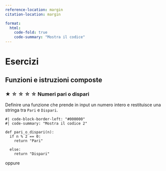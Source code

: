 ```yaml
---
reference-location: margin
citation-location: margin

format:
  html:
    code-fold: true
    code-summary: "Mostra il codice"
---
```


# Esercizi

## Funzioni e istruzioni composte

### ★ ☆ ☆ ☆ ☆ Numeri pari o dispari 

Definire una funzione che prende in input un numero intero e restituisce una stringa tra `Pari` e `Dispari`.

```.python
#| code-block-border-left: "#000000"
#| code-summary: "Mostra il codice 2"

def pari_o_dispari(n):
  if n % 2 == 0:
    return "Pari"

  else:
    return "Dispari"
```

oppure



